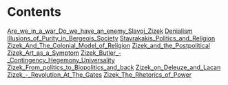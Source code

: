 = Contents =



[[Are_we_in_a_war_Do_we_have_an_enemy_Slavoj_Zizek]]
[[Denialism]]
[[Illusions_of_Purity_in_Bergeois_Society]]
[[Stavrakakis_Politics_and_Religion]]
[[Zizek_And_The_Colonial_Model_of_Religion]]
[[Zizek_and_the_Postpolitical]]
[[Zizek_Art_as_a_Symptom]]
[[Zizek_Butler_-_Contingency_Hegemony_Universality]]
[[Zizek_From_politics_to_Biopolitics_and_back]]
[[Zizek_on_Deleuze_and_Lacan]]
[[Zizek_-_Revolution_At_The_Gates]]
[[Zizek_The_Rhetorics_of_Power]]
